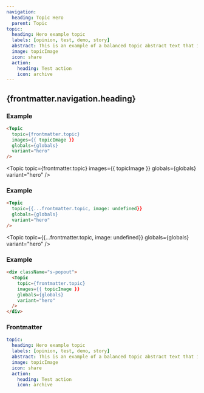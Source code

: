 ```yaml
---
navigation:
  heading: Topic Hero
  parent: Topic
topic:
  heading: Hero example topic
  labels: [opinion, test, demo, story]
  abstract: This is an example of a balanced topic abstract text that is placed below the header.
  image: topicImage
  icon: share
  action:
    heading: Test action
    icon: archive
---
```


## {frontmatter.navigation.heading}
### Example
```html
<Topic
  topic={frontmatter.topic}
  images={{ topicImage }}
  globals={globals}
  variant="hero"
/>
```
<Topic
  topic={frontmatter.topic}
  images={{ topicImage }}
  globals={globals}
  variant="hero"
/>

### Example
```html
<Topic
  topic={{...frontmatter.topic, image: undefined}}
  globals={globals}
  variant="hero"
/>
```
<Topic
  topic={{...frontmatter.topic, image: undefined}}
  globals={globals}
  variant="hero"
/>

### Example
```html
<div className="s-popout">
  <Topic
    topic={frontmatter.topic}
    images={{ topicImage }}
    globals={globals}
    variant="hero"
  />
</div>
```

<div className="s-popout">
  <Topic
    topic={frontmatter.topic}
    images={{ topicImage }}
    globals={globals}
    variant="hero"
  />
</div>

### Frontmatter
```yaml
topic:
  heading: Hero example topic
  labels: [opinion, test, demo, story]
  abstract: This is an example of a balanced topic abstract text that is placed below the header.
  image: topicImage
  icon: share
  action:
    heading: Test action
    icon: archive
```
